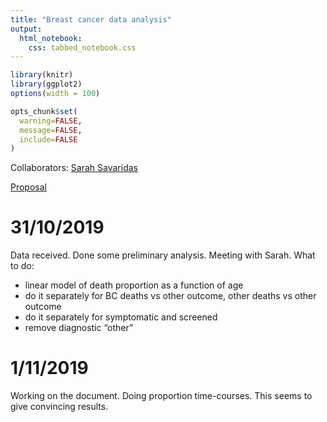 ```yaml
---
title: "Breast cancer data analysis"
output:
  html_notebook:
    css: tabbed_notebook.css
---
```



```r
library(knitr)
library(ggplot2)
options(width = 100)

opts_chunk$set(
  warning=FALSE,
  message=FALSE,
  include=FALSE
)
```

Collaborators: [Sarah Savaridas]()

[Proposal]()

# 31/10/2019

Data received. Done some preliminary analysis. Meeting with Sarah. What to do:

- linear model of death proportion as a function of age
- do it separately for BC deaths vs other outcome, other deaths vs other outcome
- do it separately for symptomatic and screened
- remove diagnostic "other"

# 1/11/2019

Working on the document. Doing proportion time-courses. This seems to give convincing results.


